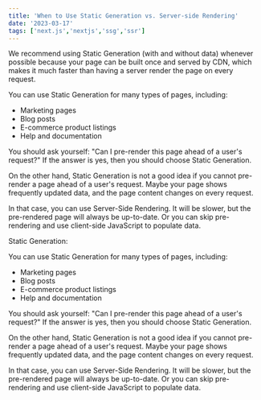 ```yaml
---
title: 'When to Use Static Generation vs. Server-side Rendering'
date: '2023-03-17'
tags: ['next.js','nextjs','ssg','ssr']
---
```


We recommend using Static Generation (with and without data) whenever possible because your page can be built once and served by CDN, which makes it much faster than having a server render the page on every request.

You can use Static Generation for many types of pages, including:

- Marketing pages
- Blog posts
- E-commerce product listings
- Help and documentation

You should ask yourself: "Can I pre-render this page ahead of a user's request?" If the answer is yes, then you should choose Static Generation.

On the other hand, Static Generation is not a good idea if you cannot pre-render a page ahead of a user's request. Maybe your page shows frequently updated data, and the page content changes on every request.

In that case, you can use Server-Side Rendering. It will be slower, but the pre-rendered page will always be up-to-date. Or you can skip pre-rendering and use client-side JavaScript to populate data.

Static Generation:

You can use Static Generation for many types of pages, including:

- Marketing pages
- Blog posts
- E-commerce product listings
- Help and documentation

You should ask yourself: "Can I pre-render this page ahead of a user's request?" If the answer is yes, then you should choose Static Generation.

<CustomImage src="https://raw.githubusercontent.com/maryamHabibpourr/blogPost/main/images/ssg-benefits.PNG" alt="ChatGPT provides the benefits of Static-Site Generation" />

On the other hand, Static Generation is not a good idea if you cannot pre-render a page ahead of a user's request. Maybe your page shows frequently updated data, and the page content changes on every request.

In that case, you can use Server-Side Rendering. It will be slower, but the pre-rendered page will always be up-to-date. Or you can skip pre-rendering and use client-side JavaScript to populate data.